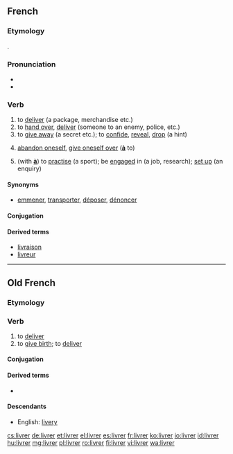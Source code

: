 ==French==

===Etymology===
{{etyl|la|fr}} {{term|libero|līberō|lang=la}}.

===Pronunciation===
* {{IPA|/livʁe/|lang=}}
* {{audio|Fr-livrer.ogg|audio}}

===Verb===
{{fr-verb}}

# to [[deliver]] (a package, merchandise etc.)
# to [[hand over]], [[deliver]] (someone to an enemy, police, etc.)
# to [[give away]] (a secret etc.); to [[confide]], [[reveal]], [[drop]] (a hint)
# {{reflexive}} [[abandon oneself]], [[give oneself over]] ('''[[à]]''' to)
# {{reflexive}} (with '''[[à]]''') to [[practise]] (a sport); be [[engaged]] in (a job, research); [[set up]] (an enquiry)

====Synonyms====
* [[emmener]], [[transporter]], [[déposer]], [[dénoncer]]

====Conjugation====
{{fr-conj-er|livr|avoir}}

====Derived terms====
* [[livraison]]
* [[livreur]]

----

==Old French==

===Etymology===
{{etyl|la|fro}} {{term|libero|līberō|lang=la}}

===Verb===
{{head|fro|verb}}

# to [[deliver]]
# to [[give birth]]; to [[deliver]]

====Conjugation====
{{fro-conj-er-e|livr}}

====Derived terms====
* {{l/fro|delivrer}}

====Descendants====
* English: [[livery]]

[[cs:livrer]]
[[de:livrer]]
[[et:livrer]]
[[el:livrer]]
[[es:livrer]]
[[fr:livrer]]
[[ko:livrer]]
[[io:livrer]]
[[id:livrer]]
[[hu:livrer]]
[[mg:livrer]]
[[pl:livrer]]
[[ro:livrer]]
[[fi:livrer]]
[[vi:livrer]]
[[wa:livrer]]